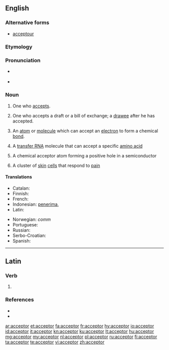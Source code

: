 ==English==

===Alternative forms===
* {{qualifier|obsolete|rare}} [[acceptour]]

===Etymology===
{{suffix|accept|or|lang=en}}

===Pronunciation===
* {{a|RP}} {{IPA|/əkˈsɛptə(r)/|lang=en}}
* {{a|GenAm}} {{IPA|/ək.ˈsɛp.tɚ/|/æk.ˈsɛp.tɚ/|lang=en}}

===Noun===
{{en-noun}}

# One who [[accept]]s.
# {{label|en|legal|commerce}} One who accepts a draft or a bill of exchange; a [[drawee]] after he has accepted.
# {{label|en|chemistry}} An [[atom]] or [[molecule]] which can accept an [[electron]] to form a chemical [[bond]].
# {{label|en|biochemistry}} A [[transfer RNA]] molecule that can accept a specific [[amino acid]]
# {{label|en|physics}} A chemical acceptor atom forming a positive hole in a semiconductor
# {{lb|en|physiology}} A cluster of [[skin]] [[cell]]s that respond to [[pain]]

====Translations====
{{trans-top|one who accepts}}
* Catalan: {{t+|ca|acceptant|m|f}}
* Finnish: {{t+|fi|vastaanottaja}}
* French: {{t+|fr|accepteur|m}}
* Indonesian: [[terima|penerima]], {{t+|id|akseptor}}
* Latin: {{t|la|acceptator}}
{{trans-mid}}
* Norwegian: ''comm'' {{t|no|akseptant|c}}
* Portuguese: {{t|pt|aceitador|m}}
* Russian: {{t+|ru|акцепта́нт|m}}
* Serbo-Croatian: {{t+|sh|akceptor|m}}
* Spanish: {{t+|es|aceptador|m}}
{{trans-bottom}}

----

==Latin==

===Verb===
{{la-verb-form|acceptor}}

# {{inflection of|acceptō||1|s|pres|pasv|indc|lang=la}}

===References===
* {{R:L&S}}
* {{R:Gaffiot}}

[[ar:acceptor]]
[[et:acceptor]]
[[fa:acceptor]]
[[fr:acceptor]]
[[hy:acceptor]]
[[io:acceptor]]
[[id:acceptor]]
[[it:acceptor]]
[[kn:acceptor]]
[[ku:acceptor]]
[[lt:acceptor]]
[[hu:acceptor]]
[[mg:acceptor]]
[[my:acceptor]]
[[nl:acceptor]]
[[pl:acceptor]]
[[ru:acceptor]]
[[fi:acceptor]]
[[ta:acceptor]]
[[te:acceptor]]
[[vi:acceptor]]
[[zh:acceptor]]